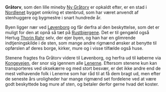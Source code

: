 {{title:Gråtorv}}
{{author:Laura Holmegaard}}
{{timestamp:2010-10-20T06:19:18Z}}
{{copyright:Gråtorv}}
'''Gråtorv''', som den lille mineby [[Ny Gråtorv]] er opkaldt efter, er en stad i [[Nordlenet]] bygget omkring et stenbrud, som har været anvendt af stenhuggere og bygmestre i snart hundrede år.

Byen ligger nær ved [[Løvenborg (Nordlenet)|Løvenborg]] og får derfra al den beskyttelse, som det er muligt for den at opnå så tæt på [[Rustbjergene]]. Det er til gengæld også Hertug [[Thorin Rahr]] selv, der ejer byen, og han har en glimrende indtjeningskilde i de sten, som mange andre rigmænd ønsker at benytte til opførslen af deres borge, kirker, mure og i visse tilfælde også huse.

Stenene fragtes fra Gråtorv videre til Løvenborg, og herfra ud til køberne via [[Kongevejen]], der snor sig igennem alle [[Lenerne]]. Eftersom stenene kun kan transporteres ved oksekærre og med stort besvær, er det ikke andre end de mest velhavende folk i Lenerne som har råd til at få dem bragt ud, men efter de seneste års uroligheder har mange rigmænd set fordelene ved at være godt beskyttede bag mure af sten, og betaler derfor gerne hvad det koster.
